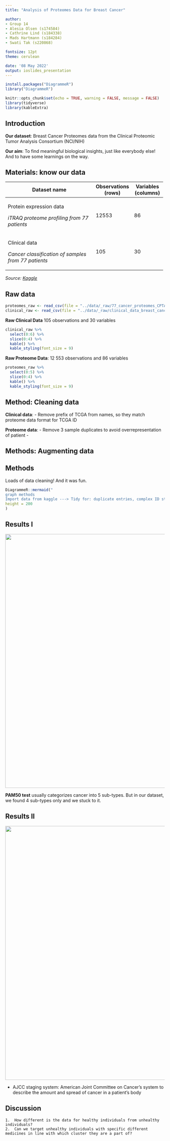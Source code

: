```yaml
---
title: "Analysis of Proteomes Data for Breast Cancer"

author:
- Group 14
- Alesia Olsen (s174584)
- Cathrine Lind (s184338)
- Mads Hartmann (s184284)
- Swati Tak (s220868)

fontsize: 12pt
theme: cerulean

date: '08 May 2022'
output: ioslides_presentation
---
```


```r
install.packages("DiagrammeR")
library("DiagrammeR")
```

```r

knitr::opts_chunk$set(echo = TRUE, warning = FALSE, message = FALSE)
library(tidyverse)
library(kableExtra)
```


## Introduction

**Our dataset**: Breast Cancer Proteomes data from the Clinical Proteomic Tumor Analysis Consortium (NCI/NIH)

**Our aim**: To find meaningful biological insights, just like everybody else! And to have some learnings on the way.

## Materials: know our data

+-----------------------------------------------------------+---------------------+---------------------+
| Dataset name                                              | Observations (rows) | Variables (columns) |
+===========================================================+=====================+=====================+
| Protein expression data                                   | 12553               | 86                  |
|                                                           |                     |                     |
| *iTRAQ proteome profiling from 77 patients*               |                     |                     |
+-----------------------------------------------------------+---------------------+---------------------+
| Clinical data                                             | 105                 | 30                  |
|                                                           |                     |                     |
| *Cancer classification of samples from 77 patients*       |                     |                     |
+-----------------------------------------------------------+---------------------+---------------------+


*Source: [Kaggle](https://www.kaggle.com/datasets/piotrgrabo/breastcancerproteomes)*

## Raw data
```r
proteomes_raw <- read_csv(file = "../data/_raw/77_cancer_proteomes_CPTAC_itraq.csv")
clinical_raw <- read_csv(file = "../data/_raw/clinical_data_breast_cancer.csv")
```

**Raw Clinical Data**
105 observations and 30 variables 
```r
clinical_raw %>% 
  select(0:6) %>%
  slice(0:4) %>% 
  kable() %>% 
  kable_styling(font_size = 9)
```

**Raw Proteome Data**:
12 553 observations and 86 variables
```r
proteomes_raw %>% 
  select(0:5) %>% 
  slice(0:4) %>% 
  kable() %>% 
  kable_styling(font_size = 9)
```

## Method: Cleaning data

**Clinical data**: 
- Remove prefix of TCGA from names, so they match proteome data format for TCGA ID

**Proteome data**:
- Remove 3 sample duplicates to avoid overrepresentation of patient
- 

## Methods: Augmenting data

## Methods

Loads of data cleaning! And it was fun.

```r
DiagrammeR::mermaid("
graph methods
Import data from kaggle ---> Tidy for: duplicate entries, complex ID structure and NA values",
height = 200
)
```

## Results I

![](/cloud/project/results/barPlotcancersubtypedPAM50.png){width="800"}

**PAM50 test** usually categorizes cancer into 5 sub-types. But in our dataset, we found 4 sub-types only and we stuck to it.

## Results II

![](/cloud/project/results/barPlotAJCCTumorAmount.png){width="800"}

-   AJCC staging system: American Joint Committee on Cancer's system to describe the amount and spread of cancer in a patient's body

## Discussion

    1.  How different is the data for healthy individuals from unhealthy individuals?
    2.  Can we target unhealthy individuals with specific different medicines in line with which cluster they are a part of?
